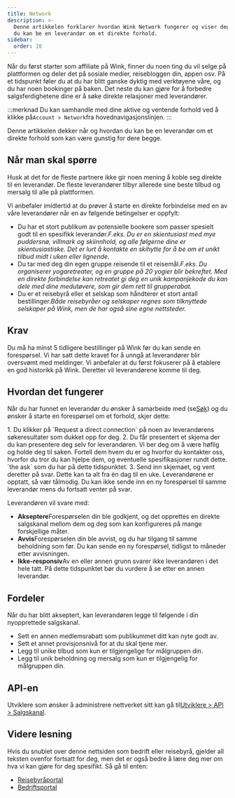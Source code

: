 ```yaml
---
title: Network
description: >-
  Denne artikkelen forklarer hvordan Wink Network fungerer og viser deg hvordan
  du kan be en leverandør om et direkte forhold.
sidebar:
  order: 10
---
```


Når du først starter som affiliate på Wink, finner du noen ting du vil selge på plattformen og deler det på sosiale medier, reisebloggen din, appen osv.
På et tidspunkt føler du at du har blitt ganske dyktig med verktøyene våre, og du har noen bookinger på baken.
Det neste du kan gjøre for å forbedre salgsferdighetene dine er å søke direkte relasjoner med leverandører.

:::merknad
Du kan samhandle med dine aktive og ventende forhold ved å klikke på`Account > Network`fra hovednavigasjonslinjen.
:::

Denne artikkelen dekker når og hvordan du kan be en leverandør om et direkte forhold som kan være gunstig for dere begge.

## Når man skal spørre

Husk at det for de fleste partnere ikke gir noen mening å koble seg direkte til en leverandør. De fleste leverandører tilbyr allerede sine beste tilbud og mersalg til alle på plattformen.

Vi anbefaler imidlertid at du prøver å starte en direkte forbindelse med en av våre leverandører når en av følgende betingelser er oppfylt:

* Du har et stort publikum av potensielle bookere som passer spesielt godt til en spesifikk leverandør.*F.eks. Du er en skientusiast med mye puddersnø, villmark og skiinnhold, og alle følgerne dine er skientusiastiske. Det er lurt å kontakte en skihytte for å be om et unikt tilbud midt i uken eller lignende.*
* Du tar med deg din egen gruppe reisende til et reisemål.*F.eks. Du organiserer yogaretreater, og en gruppe på 20 yogier blir bekreftet. Med en direkte forbindelse kan retreatet gi deg en unik kampanjekode du kan dele med dine medutøvere, som gir dem rett til grupperabat.*
* Du er et reisebyrå eller et selskap som håndterer et stort antall bestillinger.*Både reisebyråer og selskaper regnes som tilknyttede selskaper på Wink, men de har også sine egne nettsteder.*

## Krav

Du må ha minst 5 tidligere bestillinger på Wink før du kan sende en forespørsel.
Vi har satt dette kravet for å unngå at leverandører blir oversvømt med meldinger. Vi anbefaler at du først fokuserer på å etablere en god historikk på Wink. Deretter vil leverandørene komme til deg.

## Hvordan det fungerer

Når du har funnet en leverandør du ønsker å samarbeide med (se[Søk](/studio/search/)) og du ønsker å starte en forespørsel om et forhold, skjer dette:

<Steps>
  1. Du klikker på `Request a direct connection` på noen av leverandørens søkeresultater som dukket opp for deg.
  2. Du får presentert et skjema der du kan presentere deg selv for leverandøren. Vi ber deg om å være høflig og holde deg til saken. Fortell dem hvem du er og hvorfor du kontakter oss, hvorfor du tror du kan hjelpe dem, og eventuelle spesifikasjoner rundt dette. `the ask` som du har på dette tidspunktet.
  3. Send inn skjemaet, og vent deretter på svar. Dette kan ta alt fra én dag til en uke. Leverandørene er opptatt, så vær tålmodig. Du kan ikke sende inn en ny forespørsel til samme leverandør mens du fortsatt venter på svar.
</Steps>


Leverandøren vil svare med:

* **Akseptere**Forespørselen din ble godkjent, og det opprettes en direkte salgskanal mellom dem og deg som kan konfigureres på mange forskjellige måter.
* **Avvis**Forespørselen din ble avvist, og du har tilgang til samme beholdning som før. Du kan sende en ny forespørsel, tidligst to måneder etter avvisningen.
* **Ikke-responsiv**Av en eller annen grunn svarer ikke leverandøren i det hele tatt. På dette tidspunktet bør du vurdere å se etter en annen leverandør.

## Fordeler

Når du har blitt akseptert, kan leverandøren legge til følgende i din nyopprettede salgskanal.

* Sett en annen medlemsrabatt som publikummet ditt kan nyte godt av.
* Sett et annet provisjonsnivå for at du skal tjene mer.
* Legg til unike tilbud som kun er tilgjengelige for målgruppen din.
* Legg til unik beholdning og mersalg som kun er tilgjengelig for målgruppen din.

## API-en

Utviklere som ønsker å administrere nettverket sitt kan gå til[Utviklere > API > Salgskanal](/developers/apis/#sales-channel-api).

## Videre lesning

Hvis du snublet over denne nettsiden som bedrift eller reisebyrå, gjelder all teksten ovenfor fortsatt for deg, men det er også bedre å lære deg mer om hva vi kan gjøre for deg spesifikt. Så gå til enten:

* [Reisebyråportal](/travel-agent/what-is-agent/)
* [Bedriftsportal](/corporate/what-is-group/)

